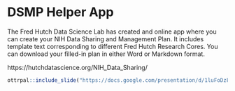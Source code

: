 
# DSMP Helper App {-}

The Fred Hutch Data Science Lab has created and online app where you can create your NIH Data Sharing and Management Plan. It includes template text corresponding to different Fred Hutch Research Cores. You can download your filled-in plan in either Word or Markdown format.

https://hutchdatascience.org/NIH_Data_Sharing/

```r
ottrpal::include_slide("https://docs.google.com/presentation/d/1luFoDzF6aDJEebbL6iWoJ_s8s9nQnaWLL5jghbmWdak/edit#slide=id.g21c2a6e60cf_39_0")
```

